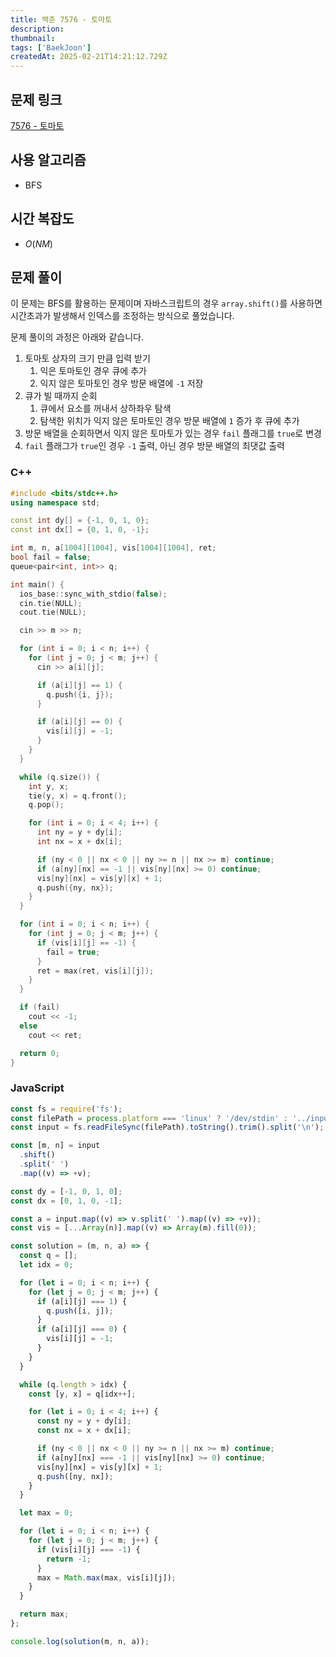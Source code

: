 ```yaml
---
title: 백준 7576 - 토마토
description:
thumbnail:
tags: ['BaekJoon']
createdAt: 2025-02-21T14:21:12.729Z
---
```


## 문제 링크

[7576 - 토마토](https://www.acmicpc.net/problem/7576)

## 사용 알고리즘

- BFS

## 시간 복잡도

- $O(NM)$

## 문제 풀이

이 문제는 BFS를 활용하는 문제이며 자바스크립트의 경우 `array.shift()`를 사용하면 시간초과가 발생해서 인덱스를 조정하는 방식으로 풀었습니다.

문제 풀이의 과정은 아래와 같습니다.

1. 토마토 상자의 크기 만큼 입력 받기
   1. 익은 토마토인 경우 큐에 추가
   2. 익지 않은 토마토인 경우 방문 배열에 `-1` 저장
2. 큐가 빌 때까지 순회
   1. 큐에서 요소를 꺼내서 상하좌우 탐색
   2. 탐색한 위치가 익지 않은 토마토인 경우 방문 배열에 `1` 증가 후 큐에 추가
3. 방문 배열을 순회하면서 익지 않은 토마토가 있는 경우 `fail` 플래그를 `true`로 변경
4. `fail` 플래그가 `true`인 경우 `-1` 출력, 아닌 경우 방문 배열의 최댓값 출력

### C++

```c++ title="C++"
#include <bits/stdc++.h>
using namespace std;

const int dy[] = {-1, 0, 1, 0};
const int dx[] = {0, 1, 0, -1};

int m, n, a[1004][1004], vis[1004][1004], ret;
bool fail = false;
queue<pair<int, int>> q;

int main() {
  ios_base::sync_with_stdio(false);
  cin.tie(NULL);
  cout.tie(NULL);

  cin >> m >> n;

  for (int i = 0; i < n; i++) {
    for (int j = 0; j < m; j++) {
      cin >> a[i][j];

      if (a[i][j] == 1) {
        q.push({i, j});
      }

      if (a[i][j] == 0) {
        vis[i][j] = -1;
      }
    }
  }

  while (q.size()) {
    int y, x;
    tie(y, x) = q.front();
    q.pop();

    for (int i = 0; i < 4; i++) {
      int ny = y + dy[i];
      int nx = x + dx[i];

      if (ny < 0 || nx < 0 || ny >= n || nx >= m) continue;
      if (a[ny][nx] == -1 || vis[ny][nx] >= 0) continue;
      vis[ny][nx] = vis[y][x] + 1;
      q.push({ny, nx});
    }
  }

  for (int i = 0; i < n; i++) {
    for (int j = 0; j < m; j++) {
      if (vis[i][j] == -1) {
        fail = true;
      }
      ret = max(ret, vis[i][j]);
    }
  }

  if (fail)
    cout << -1;
  else
    cout << ret;

  return 0;
}
```

### JavaScript

```js title="JavaScript" hl={18, 31-32}
const fs = require('fs');
const filePath = process.platform === 'linux' ? '/dev/stdin' : '../input.txt';
const input = fs.readFileSync(filePath).toString().trim().split('\n');

const [m, n] = input
  .shift()
  .split(' ')
  .map((v) => +v);

const dy = [-1, 0, 1, 0];
const dx = [0, 1, 0, -1];

const a = input.map((v) => v.split(' ').map((v) => +v));
const vis = [...Array(n)].map((v) => Array(m).fill(0));

const solution = (m, n, a) => {
  const q = [];
  let idx = 0;

  for (let i = 0; i < n; i++) {
    for (let j = 0; j < m; j++) {
      if (a[i][j] === 1) {
        q.push([i, j]);
      }
      if (a[i][j] === 0) {
        vis[i][j] = -1;
      }
    }
  }

  while (q.length > idx) {
    const [y, x] = q[idx++];

    for (let i = 0; i < 4; i++) {
      const ny = y + dy[i];
      const nx = x + dx[i];

      if (ny < 0 || nx < 0 || ny >= n || nx >= m) continue;
      if (a[ny][nx] === -1 || vis[ny][nx] >= 0) continue;
      vis[ny][nx] = vis[y][x] + 1;
      q.push([ny, nx]);
    }
  }

  let max = 0;

  for (let i = 0; i < n; i++) {
    for (let j = 0; j < m; j++) {
      if (vis[i][j] === -1) {
        return -1;
      }
      max = Math.max(max, vis[i][j]);
    }
  }

  return max;
};

console.log(solution(m, n, a));
```
